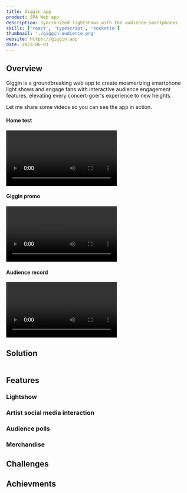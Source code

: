 ```yaml
---
title: Giggin app
product: SPA Web app
description: Syncronized lightshows with the audience smartphones
skills: ['react', 'typescript', 'socketio']
thumbnail: './giggin-audience.png'
website: https://giggin.app
date: 2023-06-01
---
```



## Overview

Giggin is a groundbreaking web app to create mesmerizing smartphone light shows
and engage fans with interactive audience engagement features, elevating every
concert-goer's experience to new heights.

Let me share some videos so you can see the app in action.

<div class='flex flex-wrap gap-8 mb-10'>
  <div class='max-w-[275px]'>
    <h4 class="font-bold text-indigo-500 mb-1">Home test</h4>
    <video controls src='/video/giggin/home-demo.mp4' />
  </div>
  <div class='max-w-[275px]'>
    <h4 class="font-bold text-indigo-500 mb-1">Giggin promo</h4>
    <video controls src='/video/giggin/promo.mp4' />
  </div>
  <div class='max-w-[275px]'>
    <h4 class="font-bold text-indigo-500 mb-1">Audience record</h4>
    <video controls src='/video/giggin/public.mp4' />
  </div>
</div>

## Solution

<Image
  src='/img/work/giggin-audience/mock2.png'
  alt='thumbnail 1'
  width={400}
  height='1'
  class='my-8'
/>

## Features

### Lightshow

### Artist social media interaction

### Audience polls

### Merchandise

## Challenges

## Achievments
